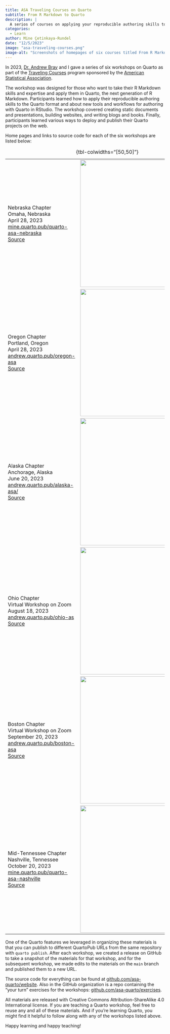 ```yaml
---
title: ASA Traveling Courses on Quarto
subtitle: From R Markdown to Quarto
description: |
  A serios of courses on applying your reproducible authoring skills to Quarto and learning about new tools and workflows for authoring with Quarto in RStudio.
categories:
  - Learn
author: Mine Çetinkaya-Rundel
date: "12/5/2023"
image: "asa-trasveling-courses.png"
image-alt: "Screenshots of homepages of six courses titled From R Markdown to Quarto"
---
```


In 2023, [Dr. Andrew Bray](https://andrewpbray.github.io/) and I gave a series of six workshops on Quarto as part of the [Traveling Courses](https://community.amstat.org/coc/chapterresources/travelingcourse) program sponsored by the [American Statistical Association](https://www.amstat.org/).

The workshop was designed for those who want to take their R Markdown skills and expertise and apply them in Quarto, the next generation of R Markdown. Participants learned how to apply their reproducible authoring skills to the Quarto format and about new tools and workflows for authoring with Quarto in RStudio. The workshop covered creating static documents and presentations, building websites, and writing blogs and books. Finally, participants learned various ways to deploy and publish their Quarto projects on the web.

Home pages and links to source code for each of the six workshops are listed below:

+---------------------------------------------------------------------------------------------+----------------------------------------------------------------------------------------------------------------------------------------------+
| Nebraska Chapter\                                                                           | [![](asa-nebraska.png){fig-alt="Homepage of Nebraska Chapter workshop" width="400"}](https://mine.quarto.pub/quarto-asa-nebraska/)           |
| Omaha, Nebraska\                                                                            |                                                                                                                                              |
| April 28, 2023\                                                                             |                                                                                                                                              |
| [mine.quarto.pub/quarto-asa-nebraska](https://mine.quarto.pub/quarto-asa-nebraska/)\        |                                                                                                                                              |
| [Source](https://github.com/asa-quarto/website-nebraska/releases/tag/nebraska-workshop)\    |                                                                                                                                              |
+---------------------------------------------------------------------------------------------+----------------------------------------------------------------------------------------------------------------------------------------------+
| Oregon Chapter\                                                                             | [![](asa-oregon.png){fig-alt="Homepage of Oregon Chapter workshop" width="400"}](https://andrew.quarto.pub/oregon-asa/)                      |
| Portland, Oregon\                                                                           |                                                                                                                                              |
| April 28, 2023\                                                                             |                                                                                                                                              |
| [andrew.quarto.pub/oregon-asa](https://andrew.quarto.pub/oregon-asa/)\                      |                                                                                                                                              |
| [Source](https://github.com/andrewpbray/quarto-asa/tree/oregon-chapter)\                    |                                                                                                                                              |
+---------------------------------------------------------------------------------------------+----------------------------------------------------------------------------------------------------------------------------------------------+
| Alaska Chapter\                                                                             | [![](asa-alaska.png){fig-alt="Homepage of Alaska Chapter workshop" width="400"}](https://andrew.quarto.pub/alaska-asa/)                      |
| Anchorage, Alaska\                                                                          |                                                                                                                                              |
| June 20, 2023\                                                                              |                                                                                                                                              |
| [andrew.quarto.pub/alaska-asa/](https://andrew.quarto.pub/alaska-asa/)\                     |                                                                                                                                              |
| [Source](https://github.com/asa-quarto/website/releases/tag/alaska-workshop)\               |                                                                                                                                              |
+---------------------------------------------------------------------------------------------+----------------------------------------------------------------------------------------------------------------------------------------------+
| Ohio Chapter\                                                                               | [![](asa-ohio.png){fig-alt="Homepage of Ohio Chapter workshop" width="400"}](https://andrew.quarto.pub/ohio-asa/)                            |
| Virtual Workshop on Zoom\                                                                   |                                                                                                                                              |
| August 18, 2023\                                                                            |                                                                                                                                              |
| [andrew.quarto.pub/ohio-as](https://andrew.quarto.pub/ohio-asa/)\                           |                                                                                                                                              |
| [Source](https://github.com/asa-quarto/website/releases/tag/ohio-workshop)\                 |                                                                                                                                              |
+---------------------------------------------------------------------------------------------+----------------------------------------------------------------------------------------------------------------------------------------------+
| Boston Chapter\                                                                             | [![](asa-boston.png){fig-alt="Homepage of Boston Chapter workshop" width="400"}](https://andrew.quarto.pub/boston-asa/)                      |
| Virtual Workshop on Zoom\                                                                   |                                                                                                                                              |
| September 20, 2023\                                                                         |                                                                                                                                              |
| [andrew.quarto.pub/boston-asa](https://andrew.quarto.pub/boston-asa/)\                      |                                                                                                                                              |
| [Source](https://github.com/asa-quarto/website/releases/tag/boston-workshop)\               |                                                                                                                                              |
+---------------------------------------------------------------------------------------------+----------------------------------------------------------------------------------------------------------------------------------------------+
| Mid-Tennessee Chapter\                                                                      | [![](asa-mid-tennessee.png){fig-alt="Homepage of Mid-Tennessee Chapter workshop" width="400"}](https://mine.quarto.pub/quarto-asa-nashville/)|
| Nashville, Tennessee\                                                                       |                                                                                                                                              |
| October 20, 2023\                                                                           |                                                                                                                                              |
| [mine.quarto.pub/quarto-asa-nashville](https://mine.quarto.pub/quarto-asa-nashville/)\      |                                                                                                                                              |
| [Source](https://github.com/asa-quarto/website/releases/tag/nashville-workshop)\            |                                                                                                                                              |
+---------------------------------------------------------------------------------------------+----------------------------------------------------------------------------------------------------------------------------------------------+

: {tbl-colwidths="[50,50]"}

One of the Quarto features we leveraged in organizing these materials is that you can publish to different QuartoPub URLs from the same repository with `quarto publish`. After each workshop, we created a release on GitHub to take a snapshot of the materials for that workshop, and for the subsequent workshop, we made edits to the materials on the `main` branch and published them to a new URL.

The source code for everything can be found at [github.com/asa-quarto/website](https://github.com/asa-quarto/website). Also in the GitHub organization is a repo containing the "your turn" exercises for the workshops: [github.com/asa-quarto/exercises](https://github.com/asa-quarto/exercises). 

All materials are released with Creative Commons Attribution-ShareAlike 4.0 International license. If you are teaching a Quarto workshop, feel free to reuse any and all of these materials. And if you're learning Quarto, you might find it helpful to follow along with any of the workshops listed above.

Happy learning and happy teaching!
